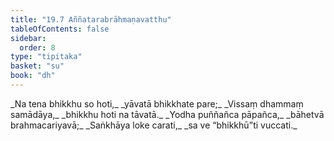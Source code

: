 ```yaml
---
title: "19.7 Aññatarabrāhmaṇavatthu"
tableOfContents: false
sidebar:
  order: 8
type: "tipitaka"
basket: "su"
book: "dh"
---
```



<DynamicBreadcrumb />

<Division number="266" book="dh">

<Paragraph number="287" type="verses" book="dh">
_Na tena bhikkhu so hoti,_  
_yāvatā bhikkhate pare;_  
_Vissaṃ dhammaṃ samādāya,_  
_bhikkhu hoti na tāvatā._  

</Paragraph>

</Division>
<Division number="267" book="dh">

<Paragraph number="288" type="verses" book="dh">
_Yodha puññañca pāpañca,_  
_bāhetvā brahmacariyavā;_  
_Saṅkhāya loke carati,_  
_sa ve “bhikkhū”ti vuccati._
</Paragraph>
</Division>